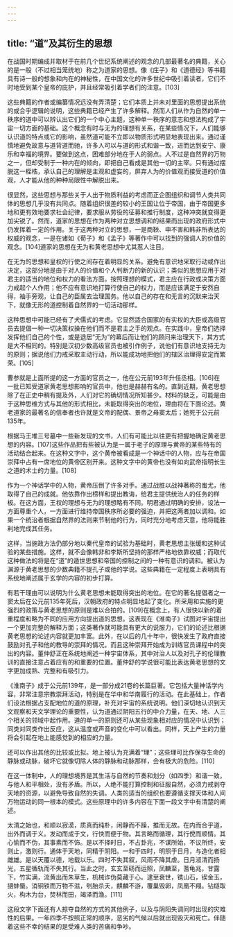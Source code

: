 ```yaml
---
---
---
```

title: “道”及其衍生的思想
---



在战国时期编成并取材于在前几个世纪系统阐述的观念的几部最著名的典籍，关心的是一般（不过相当笼统地）称之为道家的思想。像《庄子》和《道德经》等书籍具有诗一般的想象和内在的神秘性，在中国文化的许多世纪中吸引着读者，它们不时地受到某个皇帝的庇护，并且经常吸引着学者们的注意。[103]

这些典籍的作者或编纂情况远没有弄清楚；它们本质上并未对里面的思想提出系统的或合乎逻辑的说明，这些典籍已经产生了许多解释。然而人们从作为自然的单一秩序的道中可以辨认出它们的一个中心主题，这种单一秩序的意志和想法构成了宇宙一切方面的基础。这个概念有时与无为的理想有关系，在某些情况下，人们能够认识道的特点或它的影响，虽然道可能不立即以物质形式明显地表现出来。通过谨慎地避免故意与道背道而驰，许多人可以与道的形式和谐一致，进而达到安宁、康乐和幸福的境界。要做到这点，困难部分地在于人的弱点。人不过是自然界的万物之一，但却受制于一种内在的倾向，即把自己看成是其他一切的主宰。只有通过摆脱这一桎梏，承认自己的理解是主观和虚妄的，屏弃人为的价值观而接受道的价值观，人才能从他的种种局限性中解脱出来。

很显然，这些思想与那些关于人出于物质利益的考虑而正企图组织和调节人类共同体的思想几乎没有共同点。随着组织很差的较小的王国让位于帝国，由于帝国更多地和更有效地要求社会纪律，要求服从劳役的征募和推行制度，这种冲突就变得更加尖锐了。然而，道家的思想在作为两种对立思想调和的结果而出现的政府形式中仍发挥着一定的作用。关于这两种对立的思想，一是商鞅、申不害和韩非所表达的权威的观念，一是在诸如《荀子》和《孟子》等著作中可以找到的强调人的价值的观念。[104]道家的思想在无为和黄老思想中尤其惹人注目。

在无为的思想和皇权的行使之间存在着明显的关系。避免有意识地采取行动或作出决定，这部分地是由于对人的价值和个人判断力的新的认识；类似的思想应用于对君主的适当的地位和权力的看法方面。按照理想的模式，君主应在行政或决策方面力戒起个人作用；他不应有意识地打算行使自己的权力，而是应该满足于安然自得，袖手旁观，让自己的臣属去治理国务。他以自己的存在和无言的沉默来治天下，就像无形的道控制着自然界的一切活动那样。

这种思想中可能已经有了犬儒式的考虑。它显然适合国家的有实权的大臣或高级官员去提倡一种一切决策权操在他们而不是君主之手的观点。在实践中，皇帝们选择发挥他们自己的个性，或是退居“无为”的幕后而让他们的顾问来治理天下，其方式是大不相同的。特别是汉初少数高级官员也被引作例子，说他们有意识地支持无为的原则；据说他们力戒采取主动行动，所以能成功地把他们的辖区治理得安定而繁荣。[105]

曹参就是上面所提的这一方面的官员之一，他在公元前193年升任丞相。[106]在一批已知受道家黄老思想影响的官员中，他也是赫赫有名的。直到近期，黄老思想除了在正史中稍有提及外，人们对它的确切情况所知甚少。材料的缺乏，可能是由于这种思维方式与其他的形式相比，未能取得突出的地位，理由将在下面论述。黄老道家的最著名的信奉者也许就是文帝的配偶、景帝之母窦太后；她死于公元前135年。

根据马王堆三号墓中一些新发现的文书，人们有可能比以往更有把握地确定黄老思想的内容。[107]这些作品把有些被认为是一属于老子的原理与黄帝的某些特有的活动结合起来。在这种文字中，这个黄帝被看成是一个神话中的人物，应与在帝国崇拜中占有一席地位的黄帝区别开来。这种文字中的黄帝也没有如向武帝指明长生之道的术士的力量。[108]

作为一个神话学中的人物，黄帝压倒了许多对手。通过战胜以战神著称的蚩尤，他取得了自己的成就。他依靠作出榜样和提出教诲，给君主提供统治人的任务的样板。在这方面，王权的理想与无为的理想略有不同。明君通过明确的安排，设法一方面尊重个人，一方面进行维持帝国秩序所必要的强迫，并把这两者加以调和。如果一个统治者根据自然界的法则来节制他的行为，同时充分地考虑天意，他将能胜利地完成其任务。

这样，当施政方法仍部分地以秦代皇帝的试验为基础时，黄老思想主张缓和这种试验的某些措施。这样，就不会像韩非和李斯所坚持的那样严格地依靠权威；而取代这种做法的将是在“道”的遁世思想和帝国的控制之间的一种有意识的调和。被认为渊源于黄老思想的少数典籍不提孔子或他的学说。这些典籍在一定程度上表明具有系统地阐述属于玄学的内容的初步打算。

有若干理由可以说明为什么黄老思想未能取得突出的地位。在它的著名提倡者之一窦太后在公元前135年死后，汉朝政府的特点明显地起了变化。所采用和实施的更强烈的政策与黄老思想的原则是难以合拍的。[109]在概念上，有人很快以新的着重程度和略为不同的应用方向提出道的思想。这表现在《淮南子》试图对宇宙提出一个更加完整的解释方面；这类著作就可能具有更大的说服力，它们的论述比根据黄老思想的论述内容就更加丰富。此外，在以后的几十年中，很快发生了政府直接鼓励对孔子和他的教导的崇拜的情况，而且这种崇拜开始成为训练官员课程中的突出的内容。董仲舒正在系统地阐述一种宇宙体系，其中对治人以及对孔子的伦理教训的直接注意占着应有的和重要的位置。董仲舒的学说很可能比表达黄老思想的文字更加成熟、完整和有吸引力。

《淮南子》成于公元前139年，是一部分成21卷的长篇巨著。它包括大量神话学内容，非常注意宗教崇拜活动，特别是在华中和华南履行的活动。在此基础上，作者们设法根据占支配地位的道的原理，补充对宇宙的系统说明。他们深切地认识到天文观察和天文学理论的重要性，认为道通过阴阳五行的中介力量，在天、地、人三个相关的领域中起作用。道的单一的原则还可从某些现象相对应的情况中认识到；同类对同类作出反应，这从温度或声音的变化中可以看出。同样，天上产生的力量将会引起在地上能感觉到的相应的力量。

还可以作出其他的比较或比拟。地上被认为充满着“理”；这些理可比作保存生命的静脉或动脉，破坏它就像切除人体的静脉和动脉那样，会有极大的危险。[110]

在这一体制中，人的理想境界是其生活与自然的节奏和划分（如四季）和谐一致，与他人和平相处，没有矛盾。所以，人绝不能打算控制和征服自然，必须力戒剥夺天地的资源，以避免导致自然的失调。人类的适当的组织也要遵循支撑天体和人间万物运动的同一根本的模式。这些原理中的许多内容在下面一段文字中有清楚的阐述。

太清之始也，和顺以寂漠，质真而纯朴，闲静而不躁，推而无故。在内而合乎道，出外而调于义。发动而成于文，行快而便于物。其言略而循理，其行侻而顺情。其心愉而不伪，其事素而不饰。是以不择时日，不占卦兆，不谋所始，不议所终，安则止，激则行。通体于天地，同精于阴阳。一和于四时，明照于日月，与造化者相雌雄。是以天覆以德，地载以乐。四时不失其叙，风雨不降其虐。日月淑清而扬光，五星循轨而不失其行。当此之时，玄玄至砀而运照，凤麟至，蓍龟兆，甘露下，竹实满，流黄出而朱草生，机械诈伪莫藏于心。逮至衰世，镌山石，锲金玉，擿蚌蜃。消铜铁而万物不滋，刳胎杀夭，麒麟不游，覆巢毁卵，凤凰不翔。钻燧取火，构木为台，焚林而田，竭泽而渔。[111]



这段文字下面还有人掠夺自然的方式的其他例子，以及与阴阳失调同时出现的灾难性的后果。一年四季不按照正常的顺序，恶劣的气候以后就出现毁灭和死亡。伴随着这些不幸的结果的是受难人类的苦痛和争吵。
